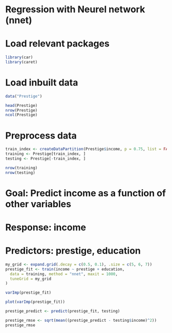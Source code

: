 # Regression with Neurel network (nnet)

# Load relevant packages
```r
library(car)
library(caret)
```

# Load inbuilt data
```r
data("Prestige")
```
```r
head(Prestige)
nrow(Prestige)
ncol(Prestige)
```
# Preprocess data
```r
train_index <- createDataPartition(Prestige$income, p = 0.75, list = FALSE)
training <- Prestige[train_index, ]
testing <- Prestige[-train_index, ]
```
```r
nrow(training)
nrow(testing)
```
# Goal: Predict income as a function of other variables
# Response: income
# Predictors: prestige, education
```r
my_grid <- expand.grid(.decay = c(0.5, 0.1), .size = c(5, 6, 7))
prestige_fit <- train(income ~ prestige + education,
  data = training, method = "nnet", maxit = 1000,
  tuneGrid = my_grid
)
```
```r
varImp(prestige_fit)
```
```r
plot(varImp(prestige_fit))
```
```r
prestige_predict <- predict(prestige_fit, testing)
```

```r
prestige_rmse <- sqrt(mean((prestige_predict - testing$income)^2))
prestige_rmse
```

